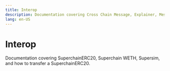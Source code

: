 ```yaml
---
title: Interop
description: Documentation covering Cross Chain Message, Explainer, Message Passing, Op Supervisor, Superchain Erc20, Superchain Weth, Supersim, Transfer Superchainerc20 in the Interop section of the OP Stack ecosystem.
lang: en-US
---
```



# Interop

Documentation covering SuperchainERC20, Superchain WETH, Supersim, and how to transfer a SuperchainERC20.

<Cards>
  <Card title="SuperchainERC20" href="/stack/interop/assets/superchain-erc20" />

  <Card title="SuperchainWETH (Interoperable ETH)" href="/stack/interop/assets/superchain-weth" />

  <Card title="How to transfer a SuperchainERC20" href="/stack/interop/assets/transfer-superchainERC20" />
</Cards>
